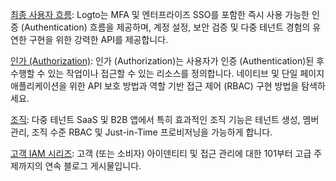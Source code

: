 [최종 사용자 흐름](https://docs.logto.io/end-user-flows): Logto는 MFA 및 엔터프라이즈 SSO를 포함한 즉시 사용 가능한 인증 (Authentication) 흐름을 제공하며, 계정 설정, 보안 검증 및 다중 테넌트 경험의 유연한 구현을 위한 강력한 API를 제공합니다.

[인가 (Authorization)](https://docs.logto.io/authorization): 인가 (Authorization)는 사용자가 인증 (Authentication)된 후 수행할 수 있는 작업이나 접근할 수 있는 리소스를 정의합니다. 네이티브 및 단일 페이지 애플리케이션을 위한 API 보호 방법과 역할 기반 접근 제어 (RBAC) 구현 방법을 탐색하세요.

[조직](https://docs.logto.io/organizations): 다중 테넌트 SaaS 및 B2B 앱에서 특히 효과적인 조직 기능은 테넌트 생성, 멤버 관리, 조직 수준 RBAC 및 Just-in-Time 프로비저닝을 가능하게 합니다.

[고객 IAM 시리즈](https://blog.logto.io/ciam-101-intro-authn-sso): 고객 (또는 소비자) 아이덴티티 및 접근 관리에 대한 101부터 고급 주제까지의 연속 블로그 게시물입니다.
